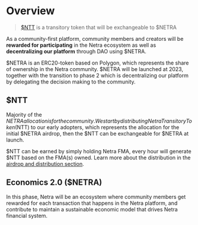 # Overview

> [$NTT](#ntt) is a transitory token that will be exchangeable to $NETRA

As a community-first platform, community members and creators will be **rewarded for participating** in the Netra ecosystem as well as **decentralizing our platform** through DAO using $NETRA.

$NETRA is an ERC20-token based on Polygon, which represents the share of ownership in the Netra community. $NETRA will be launched at 2023, together with the transition to phase 2 which is decentralizing our platform by delegating the decision making to the community.

## <a name="ntt"></a>$NTT

Majority of the $NETRA allocation is for the community. We start by distributing Netra Transitory Token ($NTT) to our early adopters, which represents the allocation for the initial $NETRA airdrop, then the $NTT can be exchangeable for $NETRA at launch.

$NTT can be earned by simply holding Netra FMA, every hour will generate $NTT based on the FMA(s) owned. Learn more about the distribution in the [airdrop and distribution section](/concepts/netra-token/airdrop).

## <a name="economics-2"></a>Economics 2.0 ($NETRA)

In this phase, Netra will be an ecosystem where community members get rewarded for each transaction that happens in the Netra platform, and contribute to maintain a sustainable economic model that drives Netra financial system.
